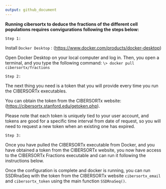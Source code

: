 ```yaml
---
output: github_document
---
```


<!-- README.md is generated from README.Rmd. Please edit that file -->

**Running cibersortx to deduce the fractions of the different cell populations requires convigurations following the steps below:**

`Step 1:`

Install `Docker Desktop` : (<https://www.docker.com/products/docker-desktop>)

Open Docker Desktop on your local computer and log in. Then, you open a terminal, and you type the following command: `\> docker pull cibersortx/fractions`

`Step 2:`

The next thing you need is a token that you will provide every time you run the CIBERSORTx executables.

You can obtain the token from the CIBERSORTx website: (<https://cibersortx.stanford.edu/getoken.php>).

Please note that each token is uniquely tied to your user account, and tokens are good for a specific time interval from date of request, so you will need to request a new token when an existing one has expired.

`Step 3:`

Once you have pulled the CIBERSORTx executable from Docker, and you have obtained a token from the CIBERSORTx website, you now have access to the CIBERSORTx Fractions executable and can run it following the instructions below.


Once the configuration is complete and docker is running, you can run SSDRnaSeq with the token from the CIBERSORTx website `cibersortx_email` and `cibersortx_token` using the main function `SSDRnaSeq()`.
